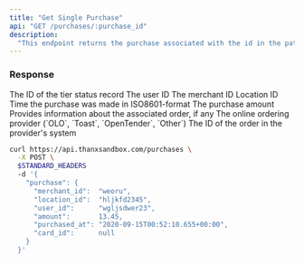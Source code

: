```yaml
---
title: "Get Single Purchase"
api: "GET /purchases/:purchase_id"
description:
  "This endpoint returns the purchase associated with the id in the path."
---
```


### Response

<ResponseField name="id" type="string">
  The ID of the tier status record
</ResponseField>

<ResponseField name="user_id" type="string">
  The user ID
</ResponseField>

<ResponseField name="merchant_id" type="string">
  The merchant ID
</ResponseField>

<ResponseField name="location_id" type="string">
  Location ID
</ResponseField>

<ResponseField name="purchased_at" type="string">
  Time the purchase was made in ISO8601-format
</ResponseField>

<ResponseField name="amount" type="decimal">
  The purchase amount
</ResponseField>

<ResponseField name="order" type="hash">
  Provides information about the associated order, if any
</ResponseField>

<ResponseField name="order.provider" type="enum">
  The online ordering provider (`OLO`, `Toast`, `OpenTender`, `Other`)
</ResponseField>

<ResponseField name="order.id" type="string">
  The ID of the order in the provider's system
</ResponseField>

<RequestExample>

```bash
curl https://api.thanxsandbox.com/purchases \
  -X POST \
  $STANDARD_HEADERS
  -d '{
    "purchase": {
      "merchant_id":  "weoru",
      "location_id":  "hljkfd2345",
      "user_id":      "wgljsdwer23",
      "amount":       13.45,
      "purchased_at": "2020-09-15T00:52:10.655+00:00",
      "card_id":      null
    }
  }'
```

</RequestExample>
